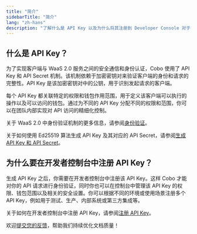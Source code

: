 ```yaml
---
title: "简介"
sidebarTitle: "简介"
lang: "zh-hans"
description: "了解什么是 API Key 以及为什么将其注册到 Developer Console 对于实现安全且基于权限的 API 访问至关重要。"
---
```


## 什么是 API Key？

为了实现客户端与 WaaS 2.0 服务之间的安全通信和身份认证，Cobo 使用了 API Key 和 API Secret 机制。该机制依赖于加密密钥对来验证客户端的身份和请求的完整性。API Key 是该加密密钥对中的公钥，用于识别发起请求的客户端。

每个 API Key 都关联特定的权限和钱包作用范围，用于定义该客户端可以执行的操作以及可以访问的钱包。通过为不同的 API Key 分配不同的权限和范围，你可以在团队内部实现对 API 访问的精细化控制。

关于 WaaS 2.0 中身份验证机制的更多信息，请参阅[身份验证](https://www.cobo.com/developers/v2_cn/guides/overview/cobo-auth)。

关于如何使用 Ed25519 算法生成 API Key 及其对应的 API Secret，请参阅[生成 API Key 和 API Secret](https://www.cobo.com/developers/v2_cn/guides/overview/cobo-auth#generate-an-api-key-and-an-api-secret)。

## 为什么要在开发者控制台中注册 API Key？

生成 API Key 之后，你需要在开发者控制台中注册该 API Key。这样 Cobo 才能对你的 API 请求进行身份验证，同时你也可以在控制台中管理该 API Key 的权限、钱包范围以及相关的安全设置。你可以根据不同的环境或使用场景注册多个 API Key，例如用于测试、生产、内部系统或第三方集成等。

关于如何在开发者控制台中注册 API Key，请参阅[注册 API Key](/cn/portal/developer-console/create-api-key)。

<Tip>欢迎[提交您的反馈](https://forms.zohopublic.com/cobo/form/DocumentFeedbackForm/formperma/QvLOhxJv1_JMsJ-1dleZ8Itb_7rzN-LtgvsDdxosoVI?referrername=manuals)，帮助我们持续优化文档质量！</Tip>